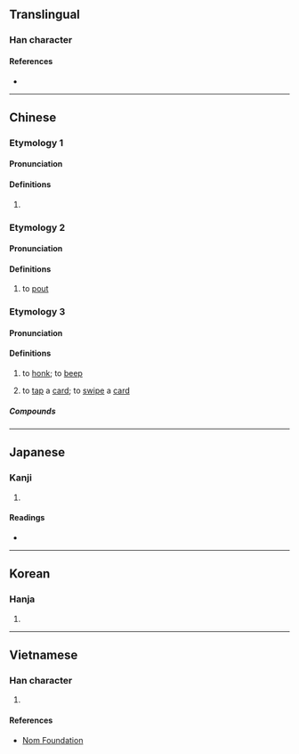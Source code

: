 {{character info/new}}
==Translingual==

===Han character===
{{Han char|rn=30|rad=口|as=12|sn=15|four=67027|canj=RJAL|ids=⿰口都}}


====References====
* {{Han ref|kx=0209.151|dkj=04328|hdz=10664.130|uh=561F|ud=22047|bh=B9CA|bd=47562}}

----

==Chinese==
{{zh-forms}}

===Etymology 1===

====Pronunciation====
{{zh-pron
|m=dū
|c=dou1
|h=
|md=
|mn=
|w=
|cat=v
}}

====Definitions====
{{zh-hanzi}}

# {{zh-only|嘟嚷}}

===Etymology 2===

====Pronunciation====
{{zh-pron
|m=dū
|c=dyut1
|h=
|md=
|mn=
|w=
|cat=v
}}

====Definitions====
{{zh-hanzi}}

# to [[pout]] {{attention|zh|cantodict says "cantonese only" but a google search for "嘟嘴" doesn't seem to support this}}
#: {{zh-usex|嘟{dyut1} 長 個 嘴|to [[pout]] (lit. ''to pout long one's mouth'')|C}}

===Etymology 3===

====Pronunciation====
{{zh-pron
|m=dū
|c=dut1,dyut1
|h=
|md=
|mn=
|w=
|cat=v
}}

====Definitions====
{{zh-hanzi}}

# {{lb|zh|of a car}} to [[honk]]; to [[beep]]
# {{lb|zh|Cantonese}} to [[tap]] a [[card]]; to [[swipe]] a [[card]]
#: {{zh-x|嘟{dut1} 八達通|to tap an {{w|Octopus card}}|C}}

=====Compounds=====
{{zh-der|嘟嘟響|嘟嘟聲|嘟嘟}}

----

==Japanese==

===Kanji===
{{ja-kanji|grade=|rs=口12}}

# {{defn|lang=ja|sort=口12}}

====Readings====
* {{ja-readings|on=[[と]] (to), [[ず]] (zu)|kun=}}

----

==Korean==

===Hanja===
{{ko-hanja|hangeul=도|rv=do|mr=to}}

# {{defn|lang=ko|sort=口12}}

----

==Vietnamese==

===Han character===
{{vi-hantu|[[đua]], [[đùa]], [[đô]]|rs=口12}}

# {{defn|lang=vi|sort=口12}}

====References====
* [http://nomfoundation.org/common/nom_details.php?codepoint=561f Nom Foundation]